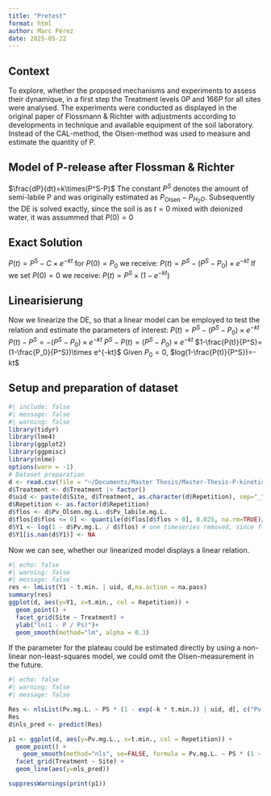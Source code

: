 ```yaml
---
title: "Pretest"
format: html
author: Marc Pérez
date: 2025-05-22
---
```


## Context

To explore, whether the proposed mechanisms and experiments to assess their dynamique, in a first step the Treatment levels $0P$ and $166P$ for all sites were analysed. The experiments were conducted as displayed in the original paper of Flossmann & Richter with adjustments according to developments in technique and available equipment of the soil laboratory. Instead of the CAL-method, the Olsen-method was used to measure and estimate the quantity of P.

## Model of P-release after Flossman & Richter
$\frac{dP}{dt}=k\times(P^S-P)$
The constant $P^S$ denotes the amount of semi-labile P and was originally estimated as $P_\text{Olsen}-P_{H_2O}$. Subsequently the DE is solved exactly, since the soil is as $t=0$ mixed with deionized water, it was assummed that $P(0)=0$

## Exact Solution
$P(t)=P^{\text{S}}-C\times e^{-kt}$
for $P(0)=P_0$ we receive:
$P(t)=P^S-(P^S-P_0)\times e^{-kt}$
If we set $P(0)=0$ we receive:
$P(t)=P^S\times(1-e^{-kt})$

## Linearisierung
Now we linearize the DE, so that a linear model can be employed to test the relation and estimate the parameters of interest:
$P(t)=P^S-(P^S-P_0)\times e^{-kt}$
$P(t)-P^S=-(P^S-P_0)\times e^{-kt}$
$P^S-P(t)=(P^S-P_0)\times e^{-kt}$
$1-\frac{P(t)}{P^S}=(1-\frac{P_0}{P^S})\times e^{-kt}$
Given $P_0=0$,
$log(1-\frac{P(t)}{P^S})=-kt$

## Setup and preparation of dataset


```r
#| include: false
#| message: false
#| warning: false
library(tidyr)
library(lme4)
library(ggplot2)
library(ggpmisc)
library(nlme)
options(warn = -1)
# Dataset preparation
d <- read.csv(file = "~/Documents/Master Thesis/Master-Thesis-P-kinetics/data/P-release.csv", na.strings = c("", "n.a."))
d$Treatment <- d$Treatment |> factor()
d$uid <- paste(d$Site, d$Treatment, as.character(d$Repetition), sep="_")
d$Repetition <- as.factor(d$Repetition)
d$flos <- d$Pv_Olsen.mg.L.-d$Pv_labile.mg.L.
d$flos[d$flos <= 0] <- quantile(d$flos[d$flos > 0], 0.025, na.rm=TRUE)/2
d$Y1 <- log(1 - d$Pv.mg.L. / d$flos) # one timeseries removed, since flos too low
d$Y1[is.nan(d$Y1)] <- NA
```

Now we can see, whether our linearized model displays a linear relation.

```r
#| echo: false
#| warning: false
#| message: false
res <- lmList(Y1 ~ t.min. | uid, d,na.action = na.pass)
summary(res)
ggplot(d, aes(y=Y1, x=t.min., col = Repetition)) +
  geom_point() +
  facet_grid(Site ~ Treatment) + 
  ylab("ln(1 - P / Ps)")+
  geom_smooth(method="lm", alpha = 0.3)

```

If the parameter for the plateau could be estimated directly by using a non-linear non-least-squares model, we could omit the Olsen-measurement in the future.

```r
#| echo: false
#| warning: false
#| message: false

Res <- nlsList(Pv.mg.L. ~ PS * (1 - exp(-k * t.min.)) | uid, d[, c("Pv.mg.L.", "uid", "t.min.")],  start=list(PS=0.1,k=0.2))
Res
d$nls_pred <- predict(Res)

p1 <- ggplot(d, aes(y=Pv.mg.L., x=t.min., col = Repetition)) +
  geom_point() +
    geom_smooth(method="nls", se=FALSE, formula = Pv.mg.L. ~ PS * (1 - exp(-k * t.min.))) +
  facet_grid(Treatment ~ Site) +
  geom_line(aes(y=nls_pred))

suppressWarnings(print(p1))

```

